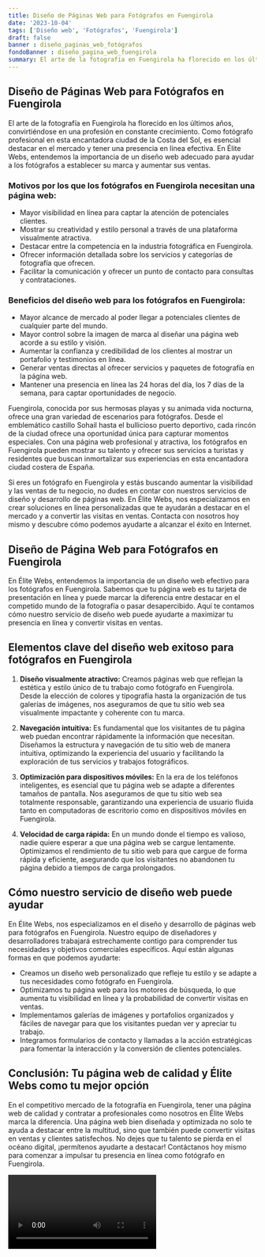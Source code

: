 ```yaml
---
title: Diseño de Páginas Web para Fotógrafos en Fuengirola
date: '2023-10-04'
tags: ['Diseño web', 'Fotógrafos', 'Fuengirola']
draft: false
banner : diseño_paginas_web_fotógrafos
fondoBanner : diseño_pagina_web_fuengirola
summary: El arte de la fotografía en Fuengirola ha florecido en los últimos años, convirtiéndose en una profesión en constante crecimiento. Como fotógrafo profesional en esta encantadora ciudad de la Costa del Sol, es esencial destacar en el mercado y tener una presencia en línea efectiva. En Élite Webs, entendemos la importancia de un diseño web adecuado para ayudar a los fotógrafos a establecer su marca y aumentar sus ventas.
---
```


## Diseño de Páginas Web para Fotógrafos en Fuengirola

El arte de la fotografía en Fuengirola ha florecido en los últimos años, convirtiéndose en una profesión en constante crecimiento. Como fotógrafo profesional en esta encantadora ciudad de la Costa del Sol, es esencial destacar en el mercado y tener una presencia en línea efectiva. En Élite Webs, entendemos la importancia de un diseño web adecuado para ayudar a los fotógrafos a establecer su marca y aumentar sus ventas.

### Motivos por los que los fotógrafos en Fuengirola necesitan una página web:

- Mayor visibilidad en línea para captar la atención de potenciales clientes.
- Mostrar su creatividad y estilo personal a través de una plataforma visualmente atractiva.
- Destacar entre la competencia en la industria fotográfica en Fuengirola.
- Ofrecer información detallada sobre los servicios y categorías de fotografía que ofrecen.
- Facilitar la comunicación y ofrecer un punto de contacto para consultas y contrataciones.

### Beneficios del diseño web para los fotógrafos en Fuengirola:

- Mayor alcance de mercado al poder llegar a potenciales clientes de cualquier parte del mundo.
- Mayor control sobre la imagen de marca al diseñar una página web acorde a su estilo y visión.
- Aumentar la confianza y credibilidad de los clientes al mostrar un portafolio y testimonios en línea.
- Generar ventas directas al ofrecer servicios y paquetes de fotografía en la página web.
- Mantener una presencia en línea las 24 horas del día, los 7 días de la semana, para captar oportunidades de negocio.

Fuengirola, conocida por sus hermosas playas y su animada vida nocturna, ofrece una gran variedad de escenarios para fotógrafos. Desde el emblemático castillo Sohail hasta el bullicioso puerto deportivo, cada rincón de la ciudad ofrece una oportunidad única para capturar momentos especiales. Con una página web profesional y atractiva, los fotógrafos en Fuengirola pueden mostrar su talento y ofrecer sus servicios a turistas y residentes que buscan inmortalizar sus experiencias en esta encantadora ciudad costera de España.

Si eres un fotógrafo en Fuengirola y estás buscando aumentar la visibilidad y las ventas de tu negocio, no dudes en contar con nuestros servicios de diseño y desarrollo de páginas web. En Élite Webs, nos especializamos en crear soluciones en línea personalizadas que te ayudarán a destacar en el mercado y a convertir las visitas en ventas. Contacta con nosotros hoy mismo y descubre cómo podemos ayudarte a alcanzar el éxito en Internet.

<GifSeo />

<Cta />

## Diseño de Página Web para Fotógrafos en Fuengirola

En Élite Webs, entendemos la importancia de un diseño web efectivo para los fotógrafos en Fuengirola. Sabemos que tu página web es tu tarjeta de presentación en línea y puede marcar la diferencia entre destacar en el competido mundo de la fotografía o pasar desapercibido. Aquí te contamos cómo nuestro servicio de diseño web puede ayudarte a maximizar tu presencia en línea y convertir visitas en ventas.

## Elementos clave del diseño web exitoso para fotógrafos en Fuengirola

1. **Diseño visualmente atractivo:** Creamos páginas web que reflejan la estética y estilo único de tu trabajo como fotógrafo en Fuengirola. Desde la elección de colores y tipografía hasta la organización de tus galerías de imágenes, nos aseguramos de que tu sitio web sea visualmente impactante y coherente con tu marca.

2. **Navegación intuitiva:** Es fundamental que los visitantes de tu página web puedan encontrar rápidamente la información que necesitan. Diseñamos la estructura y navegación de tu sitio web de manera intuitiva, optimizando la experiencia del usuario y facilitando la exploración de tus servicios y trabajos fotográficos.

3. **Optimización para dispositivos móviles:** En la era de los teléfonos inteligentes, es esencial que tu página web se adapte a diferentes tamaños de pantalla. Nos aseguramos de que tu sitio web sea totalmente responsable, garantizando una experiencia de usuario fluida tanto en computadoras de escritorio como en dispositivos móviles en Fuengirola.

4. **Velocidad de carga rápida:** En un mundo donde el tiempo es valioso, nadie quiere esperar a que una página web se cargue lentamente. Optimizamos el rendimiento de tu sitio web para que cargue de forma rápida y eficiente, asegurando que los visitantes no abandonen tu página debido a tiempos de carga prolongados.

## Cómo nuestro servicio de diseño web puede ayudar

En Élite Webs, nos especializamos en el diseño y desarrollo de páginas web para fotógrafos en Fuengirola. Nuestro equipo de diseñadores y desarrolladores trabajará estrechamente contigo para comprender tus necesidades y objetivos comerciales específicos. Aquí están algunas formas en que podemos ayudarte:

- Creamos un diseño web personalizado que refleje tu estilo y se adapte a tus necesidades como fotógrafo en Fuengirola.
- Optimizamos tu página web para los motores de búsqueda, lo que aumenta tu visibilidad en línea y la probabilidad de convertir visitas en ventas.
- Implementamos galerías de imágenes y portafolios organizados y fáciles de navegar para que los visitantes puedan ver y apreciar tu trabajo.
- Integramos formularios de contacto y llamadas a la acción estratégicas para fomentar la interacción y la conversión de clientes potenciales.

## Conclusión: Tu página web de calidad y Élite Webs como tu mejor opción

En el competitivo mercado de la fotografía en Fuengirola, tener una página web de calidad y contratar a profesionales como nosotros en Élite Webs marca la diferencia. Una página web bien diseñada y optimizada no solo te ayuda a destacar entre la multitud, sino que también puede convertir visitas en ventas y clientes satisfechos. No dejes que tu talento se pierda en el océano digital, ¡permítenos ayudarte a destacar! Contáctanos hoy mismo para comenzar a impulsar tu presencia en línea como fotógrafo en Fuengirola.

<Video />

<CtaBot job='Fotógrafos' city='Fuengirola'/>

<Gmaps query='Fuengirola+españa+maps' />